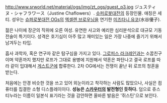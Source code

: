 http://www.srworld.net/material/ogs/img/zt_ogs/guest_p3.jpg
ジュスティヌ・シャフラワース（Justine Chaflowers）. [[슈퍼로봇대전]]의 등장인물. 애칭은 세티. 성우는 [[슈퍼로봇대전 OGs]]의 [[엑셀렌 브로우닝]]을 연기한 [[미즈타니 유코]](水谷優子).

젊은 나이에 장군의 직위에 오른 여성. 유연한 사고와 예리한 심리분석으로 대규모 기동전술이 특기이다. 성격은 호기심이 아주 많고 재미있는 일은 가장 나중에 즐기기 위해서 남겨두는 타입. 

흡사 과학자, 혹은 연구자 같은 탐구심을 가지고 있다. [[그로피스 라크레인]]과는 소꿉친구이며 약혼까지 했지만 로프가 그대로 용병에 지원해서 약혼은 파탄나고 결국 로프를 따라 같이 입대해서 [[게스트]]군에 합류한다. 2차 OG에서는 전쟁이 끝난 뒤 로프의 청혼을 받는다.

처음에는 안경 비슷한 것을 쓰고 있어 외눈이라고 착각하는 사람도 많았으나, 사실은 컴퓨터를 집결한 소형 디스플레이이다. '''성능은 [[스카우터]]의 발전형인 듯하다.''' 덤으로 쥬스티누라는 이름이 일본식 표기라는 것을 감안하면 올바른 발음은 '쥐스틴'으로 보인다.

